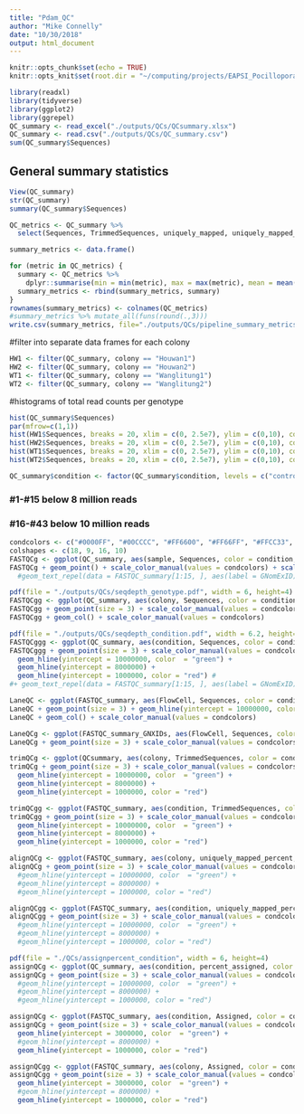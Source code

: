 ```yaml
---
title: "Pdam_QC"
author: "Mike Connelly"
date: "10/30/2018"
output: html_document
---
```


```r
knitr::opts_chunk$set(echo = TRUE)
knitr::opts_knit$set(root.dir = "~/computing/projects/EAPSI_Pocillopora_LPS")
```
```r
library(readxl)
library(tidyverse)
library(ggplot2)
library(ggrepel)
QC_summary <- read_excel("./outputs/QCs/QCsummary.xlsx")
QC_summary <- read.csv("./outputs/QCs/QC_summary.csv")
sum(QC_summary$Sequences)
```

## General summary statistics
```r
View(QC_summary)
str(QC_summary)
summary(QC_summary$Sequences)
```
```r
QC_metrics <- QC_summary %>%
  select(Sequences, TrimmedSequences, uniquely_mapped, uniquely_mapped_percent, Assigned, percent_assigned)

summary_metrics <- data.frame()

for (metric in QC_metrics) {
  summary <- QC_metrics %>%
    dplyr::summarise(min = min(metric), max = max(metric), mean = mean(metric), sd = sd(metric))
  summary_metrics <- rbind(summary_metrics, summary)
}
rownames(summary_metrics) <- colnames(QC_metrics)
#summary_metrics %>% mutate_all(funs(round(.,3)))
write.csv(summary_metrics, file="./outputs/QCs/pipeline_summary_metrics.csv")
```

#filter into separate data frames for each colony
```r
HW1 <- filter(QC_summary, colony == "Houwan1")
HW2 <- filter(QC_summary, colony == "Houwan2")
WT1 <- filter(QC_summary, colony == "Wanglitung1")
WT2 <- filter(QC_summary, colony == "Wanglitung2")
```

#histograms of total read counts per genotype
```r
hist(QC_summary$Sequences)
par(mfrow=c(1,1))
hist(HW1$Sequences, breaks = 20, xlim = c(0, 2.5e7), ylim = c(0,10), col ="light blue")
hist(HW2$Sequences, breaks = 20, xlim = c(0, 2.5e7), ylim = c(0,10), col ="blue")
hist(WT1$Sequences, breaks = 20, xlim = c(0, 2.5e7), ylim = c(0,10), col ="light green")
hist(WT2$Sequences, breaks = 20, xlim = c(0, 2.5e7), ylim = c(0,10), col ="green")
```
```r
QC_summary$condition <- factor(QC_summary$condition, levels = c("control", "LPS"), ordered = TRUE)
```
### #1-#15 below 8 million reads
### #16-#43 below 10 million reads

```r
condcolors <- c("#0000FF", "#00CCCC", "#FF6600", "#FF66FF", "#FFCC33", "#CC0033")
colshapes <- c(18, 9, 16, 10)
FASTQCg <- ggplot(QC_summary, aes(sample, Sequences, color = condition, shape = colony))
FASTQCg + geom_point() + scale_color_manual(values = condcolors) + scale_shape_manual(values = colshapes) + geom_hline(yintercept = 10000000, color  = "green") + geom_hline(yintercept = 8000000) + geom_hline(yintercept = 1000000, color = "red")
  #geom_text_repel(data = FASTQC_summary[1:15, ], aes(label = GNomExID), color = "black", size = 3, box.padding = unit(0.5, "lines")
```
```r
pdf(file = "./outputs/QCs/seqdepth_genotype.pdf", width = 6, height=4)
FASTQCgg <- ggplot(QC_summary, aes(colony, Sequences, color = condition, shape = colony))
FASTQCgg + geom_point(size = 3) + scale_color_manual(values = condcolors) + scale_shape_manual(values = colshapes) + geom_hline(yintercept = 10000000, color  = "green") + geom_hline(yintercept = 8000000) + geom_hline(yintercept = 1000000, color = "red")
FASTQCgg + geom_col() + scale_color_manual(values = condcolors)
```
```r
pdf(file = "./outputs/QCs/seqdepth_condition.pdf", width = 6.2, height=4)
FASTQCggg <- ggplot(QC_summary, aes(condition, Sequences, color = condition, shape = colony))
FASTQCggg + geom_point(size = 3) + scale_color_manual(values = condcolors) + scale_shape_manual(values = colshapes) + ylim(0,22000000) +
  geom_hline(yintercept = 10000000, color  = "green") +
  geom_hline(yintercept = 8000000) +
  geom_hline(yintercept = 1000000, color = "red") #
#+ geom_text_repel(data = FASTQC_summary[1:15, ], aes(label = GNomExID), color = "black", size = 3, box.padding = unit(0.5, "lines"))
```
```r
LaneQC <- ggplot(FASTQC_summary, aes(FlowCell, Sequences, color = condition, shape = colony))
LaneQC + geom_point(size = 3) + geom_hline(yintercept = 10000000, color  = "green") + geom_hline(yintercept = 8000000) + geom_hline(yintercept = 1000000, color = "red") + scale_color_manual(values = condcolors) + scale_shape_manual(values = colshapes)
LaneQC + geom_col() + scale_color_manual(values = condcolors)
```

```r
LaneQCg <- ggplot(FASTQC_summary_GNXIDs, aes(FlowCell, Sequences, color = condition, shape = colony))
LaneQCg + geom_point(size = 3) + scale_color_manual(values = condcolors) + scale_shape_manual(values = colshapes) + geom_hline(yintercept = 10000000, color  = "green") + geom_hline(yintercept = 8000000) + geom_hline(yintercept = 1000000, color = "red") + geom_text_repel(data = FASTQC_summary[1:15, ], aes(label = GNomExID), color = "black", size = 3, box.padding = unit(0.5, "lines"))
```
```r
trimQCg <- ggplot(QCsummary, aes(colony, TrimmedSequences, color = condition, shape = colony))
trimQCg + geom_point(size = 3) + scale_color_manual(values = condcolors) + scale_shape_manual(values = colshapes) + #ylim(0,100)
  geom_hline(yintercept = 10000000, color  = "green") +
  geom_hline(yintercept = 8000000) + 
  geom_hline(yintercept = 1000000, color = "red")
```
```r
trimQCgg <- ggplot(FASTQC_summary, aes(condition, TrimmedSequences, color = condition, shape = colony))
trimQCgg + geom_point(size = 3) + scale_color_manual(values = condcolors) + scale_shape_manual(values = colshapes) + ylim(0,22000000) +
  geom_hline(yintercept = 10000000, color  = "green") +
  geom_hline(yintercept = 8000000) + 
  geom_hline(yintercept = 1000000, color = "red")
```
```r
alignQCg <- ggplot(FASTQC_summary, aes(colony, uniquely_mapped_percent, color = condition, shape = colony))
alignQCg + geom_point(size = 3) + scale_color_manual(values = condcolors) + scale_shape_manual(values = colshapes) + ylim(0,100)
  #geom_hline(yintercept = 10000000, color  = "green") +
  #geom_hline(yintercept = 8000000) + 
  #geom_hline(yintercept = 1000000, color = "red")
```
```r
alignQCgg <- ggplot(FASTQC_summary, aes(condition, uniquely_mapped_percent, color = condition, shape = colony))
alignQCgg + geom_point(size = 3) + scale_color_manual(values = condcolors) + scale_shape_manual(values = colshapes) + ylim(0,100)
  #geom_hline(yintercept = 10000000, color  = "green") +
  #geom_hline(yintercept = 8000000) + 
  #geom_hline(yintercept = 1000000, color = "red")
```
```r
pdf(file = "./QCs/assignpercent_condition", width = 6, height=4)
assignQCg <- ggplot(QC_summary, aes(condition, percent_assigned, color = condition, shape = colony))
assignQCg + geom_point(size = 3) + scale_color_manual(values = condcolors) + scale_shape_manual(values = colshapes) + ylim(0,100)
  #geom_hline(yintercept = 10000000, color  = "green") +
  #geom_hline(yintercept = 8000000) + 
  #geom_hline(yintercept = 1000000, color = "red")
```
```r
assignQCg <- ggplot(FASTQC_summary, aes(condition, Assigned, color = condition, shape = colony))
assignQCg + geom_point(size = 3) + scale_color_manual(values = condcolors) + scale_shape_manual(values = colshapes) + ylim(0,22000000) +
  geom_hline(yintercept = 3000000, color  = "green") +
  #geom_hline(yintercept = 8000000) + 
  geom_hline(yintercept = 1000000, color = "red")
```
```r
assignQCgg <- ggplot(FASTQC_summary, aes(colony, Assigned, color = condition, shape = colony))
assignQCgg + geom_point(size = 3) + scale_color_manual(values = condcolors) + scale_shape_manual(values = colshapes) + ylim(0,22000000) +
  geom_hline(yintercept = 3000000, color  = "green") +
  #geom_hline(yintercept = 8000000) + 
  geom_hline(yintercept = 1000000, color = "red")
```